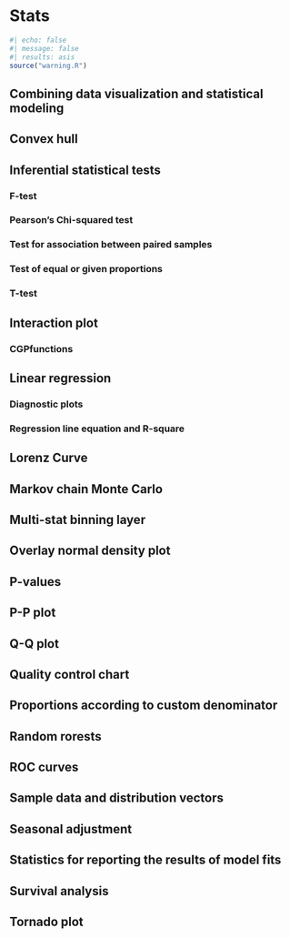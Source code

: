 # Stats {#sec-stats}

```r
#| echo: false
#| message: false
#| results: asis
source("warning.R")
```

## Combining data visualization and statistical modeling

## Convex hull

## Inferential statistical tests

### F-test

### Pearson's Chi-squared test

### Test for association between paired samples

### Test of equal or given proportions

### T-test

## Interaction plot

### CGPfunctions

## Linear regression

### Diagnostic plots

### Regression line equation and R-square

## Lorenz Curve

## Markov chain Monte Carlo

## Multi-stat binning layer

## Overlay normal density plot

## P-values

## P-P plot

## Q-Q plot

## Quality control chart

## Proportions according to custom denominator

## Random rorests

## ROC curves

## Sample data and distribution vectors

## Seasonal adjustment

## Statistics for reporting the results of model fits

## Survival analysis

## Tornado plot
